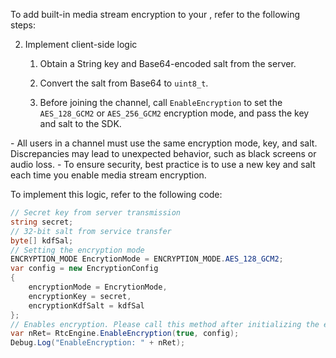 
<PlatformWrapper platform="unity">

To add built-in media stream encryption to your <Vpl k="CLIENT" />, refer to the following steps:

<KeyAndSalt />

2. Implement client-side logic

    1. Obtain a String key and Base64-encoded salt from the server.

    1. Convert the salt from Base64 to `uint8_t`.

    1. Before joining the channel, call `EnableEncryption` to set the `AES_128_GCM2` or `AES_256_GCM2` encryption mode, and pass the key and salt to the SDK.

<Admonition type="caution" title="note">
- All users in a channel must use the same encryption mode, key, and salt. Discrepancies may lead to unexpected behavior, such as black screens or audio loss.
- To ensure security, best practice is to use a new key and salt each time you enable media stream encryption.
</Admonition>

To implement this logic, refer to the following code:

```csharp
// Secret key from server transmission
string secret;
// 32-bit salt from service transfer
byte[] kdfSal;
// Setting the encryption mode
ENCRYPTION_MODE EncrytionMode = ENCRYPTION_MODE.AES_128_GCM2;
var config = new EncryptionConfig
{
    encryptionMode = EncrytionMode,
    encryptionKey = secret,
    encryptionKdfSalt = kdfSal
};
// Enables encryption. Please call this method after initializing the engine
var nRet= RtcEngine.EnableEncryption(true, config);
Debug.Log("EnableEncryption: " + nRet);
```

</PlatformWrapper>